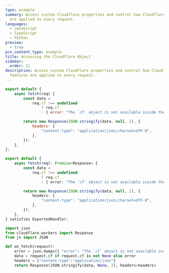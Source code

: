 ```yaml
---
type: example
summary: Access custom Cloudflare properties and control how Cloudflare features
  are applied to every request.
languages:
  - JavaScript
  - TypeScript
  - Python
preview:
  - true
pcx_content_type: example
title: Accessing the Cloudflare Object
sidebar:
  order: 11
description: Access custom Cloudflare properties and control how Cloudflare
  features are applied to every request.
---
```



<Tabs syncKey="workersExamples"> <TabItem label="JavaScript" icon="seti:javascript">

```js
export default {
	async fetch(req) {
		const data =
			req.cf !== undefined
				? req.cf
				: { error: "The `cf` object is not available inside the preview." };

		return new Response(JSON.stringify(data, null, 2), {
			headers: {
				"content-type": "application/json;charset=UTF-8",
			},
		});
	},
};
```

</TabItem> <TabItem label="TypeScript" icon="seti:typescript">

```ts
export default {
	async fetch(req): Promise<Response> {
		const data =
			req.cf !== undefined
				? req.cf
				: { error: "The `cf` object is not available inside the preview." };

		return new Response(JSON.stringify(data, null, 2), {
			headers: {
				"content-type": "application/json;charset=UTF-8",
			},
		});
	},
} satisfies ExportedHandler;
```

</TabItem> <TabItem label="Python" icon="seti:python">

```py
import json
from cloudflare.workers import Response
from js import JSON

def on_fetch(request):
    error = json.dumps({ "error": "The `cf` object is not available inside the preview." })
    data = request.cf if request.cf is not None else error
    headers = {"content-type":"application/json"}
    return Response(JSON.stringify(data, None, 2), headers=headers)
```

</TabItem> </Tabs>
